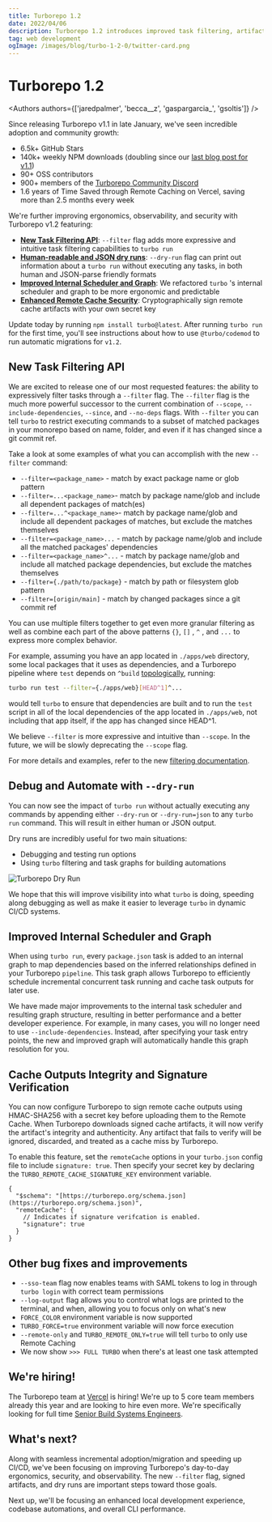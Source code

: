 ```yaml
---
title: Turborepo 1.2
date: 2022/04/06
description: Turborepo 1.2 introduces improved task filtering, artifact signing and integrity, human-readable and JSON dry runs, and more!
tag: web development
ogImage: /images/blog/turbo-1-2-0/twitter-card.png
---
```


# Turborepo 1.2


<Authors authors={['jaredpalmer', 'becca__z', 'gaspargarcia_', 'gsoltis']} />

Since releasing Turborepo v1.1 in late January, we've seen incredible adoption and community growth:

- 6.5k+ GitHub Stars
- 140k+ weekly NPM downloads (doubling since our [last blog post for v1.1](/blog/turbo-1-1-0))
- 90+ OSS contributors
- 900+ members of the [Turborepo Community Discord](https://turborepo.org/discord)
- 1.6 years of Time Saved through Remote Caching on Vercel, saving more than 2.5 months every week

We're further improving ergonomics, observability, and security with Turborepo v1.2 featuring:

- [**New Task Filtering API**](#new-task-filtering-api): `--filter` flag adds more expressive and intuitive task filtering capabilities to `turbo run`
- [**Human-readable and JSON dry runs**](#debug-and-automate-with---dry-run): `--dry-run` flag can print out information about a `turbo run` without executing any tasks, in both human and JSON-parse friendly formats
- [**Improved Internal Scheduler and Graph**](#improved-internal-scheduler-and-graph): We refactored `turbo` 's internal scheduler and graph to be more ergonomic and predictable
- [**Enhanced Remote Cache Security**](#cache-outputs-integrity-and-signature-verification): Cryptographically sign remote cache artifacts with your own secret key

Update today by running `npm install turbo@latest`. After running `turbo run` for the first time, you'll see instructions about how to use `@turbo/codemod` to run automatic migrations for `v1.2`.

## New Task Filtering API

We are excited to release one of our most requested features: the ability to expressively filter tasks through a `--filter` flag. The `--filter` flag is the much more powerful successor to the current combination of `--scope`, `--include-dependencies`, `--since`, and `--no-deps` flags. With `--filter` you can tell `turbo` to restrict executing commands to a subset of matched packages in your monorepo based on name, folder, and even if it has changed since a git commit ref.

Take a look at some examples of what you can accomplish with the new `--filter` command:

- `--filter=<package_name>` - match by exact package name or glob pattern
- `--filter=...<package_name>`- match by package name/glob and include all dependent packages of match(es)
- `--filter=...^<package_name>`- match by package name/glob and include all dependent packages of matches, but exclude the matches themselves
- `--filter=<package_name>...` - match by package name/glob and include all the matched packages' dependencies
- `--filter=<package_name>^...` - match by package name/glob and include all matched package dependencies, but exclude the matches themselves
- `--filter={./path/to/package}` - match by path or filesystem glob pattern
- `--filter=[origin/main]` - match by changed packages since a git commit ref

You can use multiple filters together to get even more granular filtering as well as combine each part of the above patterns `{}`, `[]` , `^` , and `...` to express more complex behavior.

For example, assuming you have an app located in `./apps/web` directory, some local packages that it uses as dependencies, and a Turborepo pipeline where `test` depends on `^build` [topologically](https://turborepo.org/docs/glossary#topological-order), running:

```sh
turbo run test --filter={./apps/web}[HEAD^1]^...
```

would tell `turbo` to ensure that dependencies are built and to run the `test` script in all of the local dependencies of the app located in `./apps/web`, not including that app itself, if the app has changed since HEAD^1.

We believe `--filter` is more expressive and intuitive than `--scope`. In the future, we will be slowly deprecating the `--scope` flag.

For more details and examples, refer to the new [filtering documentation](/docs/features/filter).

## Debug and Automate with `--dry-run`

You can now see the impact of `turbo run` without actually executing any commands by appending either `--dry-run` or `--dry-run=json` to any `turbo run` command. This will result in either human or JSON output.

Dry runs are incredibly useful for two main situations:

- Debugging and testing run options
- Using `turbo` filtering and task graphs for building automations

![Turborepo Dry Run](/images/blog/turbo-1-2-0/turbo-dry-run.png)

We hope that this will improve visibility into what `turbo` is doing, speeding along debugging as well as make it easier to leverage `turbo` in dynamic CI/CD systems.

## Improved Internal Scheduler and Graph

When using `turbo run`, every `package.json` task is added to an internal graph to map dependencies based on the inferred relationships defined in your Turborepo `pipeline`. This task graph allows Turborepo to efficiently schedule incremental concurrent task running and cache task outputs for later use.

We have made major improvements to the internal task scheduler and resulting graph structure, resulting in better performance and a better developer experience. For example, in many cases, you will no longer need to use `--include-dependencies`. Instead, after specifying your task entry points, the new and improved graph will automatically handle this graph resolution for you.

## Cache Outputs Integrity and Signature Verification

You can now configure Turborepo to sign remote cache outputs using HMAC-SHA256 with a secret key before uploading them to the Remote Cache. When Turborepo downloads signed cache artifacts, it will now verify the artifact's integrity and authenticity. Any artifact that fails to verify will be ignored, discarded, and treated as a cache miss by Turborepo.

To enable this feature, set the `remoteCache` options in your `turbo.json` config file to include `signature: true`. Then specify your secret key by declaring the `TURBO_REMOTE_CACHE_SIGNATURE_KEY` environment variable.

```jsonc
{
  "$schema": "[https://turborepo.org/schema.json](https://turborepo.org/schema.json)",
  "remoteCache": {
    // Indicates if signature verifcation is enabled.
    "signature": true
  }
}
```

## Other bug fixes and improvements

- `--sso-team` flag now enables teams with SAML tokens to log in through `turbo login` with correct team permissions
- `--log-output` flag allows you to control what logs are printed to the terminal, and when, allowing you to focus only on what's new
- `FORCE_COLOR` environment variable is now supported
- `TURBO_FORCE=true` environment variable will now force execution
- `--remote-only` and `TURBO_REMOTE_ONLY=true` will tell `turbo` to only use Remote Caching
- We now show `>>> FULL TURBO` when there's at least one task attempted

## We're hiring!

The Turborepo team at [Vercel](https://vercel.com) is hiring! We're up to 5 core team members already this year and are looking to hire even more. We're specifically looking for full time [Senior Build Systems Engineers](https://vercel.com/careers/senior-build-systems-engineer-turborepo-us-4383106004).

## What's next?

Along with seamless incremental adoption/migration and speeding up CI/CD, we've been focusing on improving Turborepo's day-to-day ergonomics, security, and observability. The new `--filter` flag, signed artifacts, and dry runs are important steps toward those goals.

Next up, we'll be focusing an enhanced local development experience, codebase automations, and overall CLI performance.
